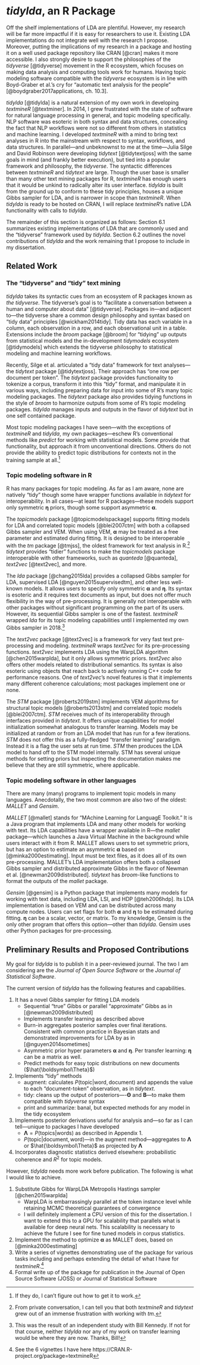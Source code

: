 # _tidylda_, an R Package {#tidylda}

Off the shelf implementations of LDA are plentiful. However, my research will be far more impactful if it is easy for researchers to use it. Existing LDA implementations do not integrate well with the research I propose. Moreover, putting the implications of my research in a package and hosting it on a well used package repository like CRAN [@cran] makes it more accessible. I also strongly desire to support the philosophies of the _tidyverse_ [@tidyverse] movement in the R ecosystem, which focuses on making data analysis and computing tools work for humans. Having topic modeling software compatible with the _tidyverse_ ecosystem is in line with Boyd-Graber et al.'s cry for "automatic text analysis for the people" [@boydgraber2017applications, ch. 10.3].

_tidylda_ [@tidylda] is a natural extension of my own work in developing _textmineR_ [@textminer]. In 2014, I grew frustrated with the state of software for natural language processing in general, and topic modeling specifically. NLP software was esoteric in both syntax and data structures, concealing the fact that NLP workflows were not so different from others in statistics and machine learning. I developed _textmineR_ with a mind to bring text analyses in R into the mainstream with respect to syntax, workflows, and data structures. In parallel---and unbeknownst to me at the time---Julia Silge and David Robinson were developing _tidytext_ [@tidytextjoss] with the same goals in mind (and frankly better execution), but tied into a popular framework and philosophy, the _tidyverse_. The syntactic differences between _textmineR_ and _tidytext_ are large. Though the user base is smaller than many other text mining packages for R, _textmineR_ has enough users that it would be unkind to radically alter its user interface. _tidylda_ is built from the ground up to conform to these tidy principles, houses a unique Gibbs sampler for LDA, and is narrower in scope than _textmineR_. When _tidylda_ is ready to be hosted on CRAN, I will replace _textmineR_'s native LDA functionality with calls to _tidylda_. 

The remainder of this section is organized as follows: Section 6.1 summarizes existing implementations of LDA that are commonly used and the "tidyverse" framework used by _tidylda_. Section 6.2 outlines the novel contributions of _tidylda_ and the work remaining that I propose to include in my dissertation.

## Related Work

### The "tidyverse" and "tidy" text mining
_tidylda_ takes its syntactic cues from an ecosystem of R packages known as _the tidyverse_. The tidyverse's goal is to "facilitate a conversation between a human and computer about data" [@tidyverse]. Packages in---and adjacent to---the tidyverse share a common design philosophy and syntax based on "tidy data" principles [@wickham2014tidy]. Tidy data has each variable in a column, each observation in a row, and each observational unit in a table. Extensions include the _broom_ package [@broom] for "tidying" up outputs from statistical models and the in-development _tidymodels_ ecosystem [@tidymodels] which extends the tidyverse philosophy to statistical modeling and machine learning workflows. 

Recently, Silge et al. articulated a "tidy data" framework for text analyses---the _tidytext_ package [@tidytextjoss]. Their approach has "one row per document per token". The _tidytext_ package provides functionality to tokenize a corpus, transform it into this "tidy" format, and manipulate it in various ways, including preparing data for input into some of R's many topic modeling packages. The _tidytext_ package also provides tidying functions in the style of _broom_ to harmonize outputs from some of R's topic modeling packages. _tidylda_ manages inputs and outputs in the flavor of _tidytext_ but in one self contained package.

Most topic modeling packages I have seen---with the exceptions of _textmineR_ and _tidylda_, my own packages---eschew R's conventional methods like _predict_ for working with statistical models. Some provide that functionality, but approach it from unconventional directions. Others do not provide the ability to predict topic distributions for contexts not in the training sample at all.[^iftheydo] 

[^iftheydo]: If they do, I can't figure out how to get it to work. 

### Topic modeling software in R
R has many packages for topic modeling. As far as I am aware, none are natively "tidy" though some have wrapper functions available in _tidytext_ for interoperability. In all cases---at least for R packages---these models support only symmetric $\boldsymbol\eta$ priors, though some support asymmetric $\boldsymbol\alpha$. 

The _topicmodels_ package [@topicmodelspackage] supports fitting models for LDA and correlated topic models [@blei2007ctm] with both a collapsed Gibbs sampler and VEM. When using VEM, $\boldsymbol\alpha$ may be treated as a free parameter and estimated during fitting. It is designed to be interoperable with the _tm_ package [@tmjss], the oldest framework for text analysis in R.[^killitwithfire] _tidytext_ provides "tidier" functions to make the _topicmodels_ package interoperable with other frameworks, such as _quanteda_ [@quanteda], _text2vec_ [@text2vec], and more. 

[^killitwithfire]: From private conversation, I can tell you that both _textmineR_ and _tidytext_ grew out of an immense frustration with working with _tm_.

The _lda_ package [@chang2015lda] provides a collapsed Gibbs sampler for LDA, supervised LDA [@nguyen2015supervisedtm], and other less well-known models. It allows users to specify only symmetric $\boldsymbol\alpha$ and $\boldsymbol\eta$. Its syntax is esoteric and it requires text documents as input, but does not offer much flexibility in the way of pre-processing. It is generally not interoperable with other packages without significant programming on the part of its users. However, its sequential Gibbs sampler is one of the fastest. _textmineR_ wrapped _lda_ for its topic modeling capabilities until I implemented my own Gibbs sampler in 2018.[^thanksbill]

[^thanksbill]: This was the result of an independent study with Bill Kennedy. If not for that course, neither _tidylda_ nor any of my work on transfer learning would be where they are now. Thanks, Bill!

The _text2vec_ package [@text2vec] is a framework for very fast text pre-processing and modeling. _textmineR_ wraps _text2vec_ for its pre-processing functions. _text2vec_ implements LDA using the WarpLDA algorithm [@chen2015warplda], but it only allows symmetric priors. _text2vec_ also offers other models related to distributional semantics. Its syntax is also esoteric using objects that reach back to actively running C++ code for performance reasons. One of _text2vec_'s novel features is that it implements many different coherence calculations; most packages implement one or none.

The _STM_ package [@roberts2019stm] implements VEM algorithms for structural topic models [@roberts2013stm] and correlated topic models [@blei2007ctm]. _STM_ receives much of its interoperability through interfaces provided in _tidytext_. It offers unique capabilities for model initialization somewhat analogous to transfer learning. Models may be initialized at random or from an LDA model that has run for a few iterations. _STM_ does not offer this as a fully-fledged "transfer learning" paradigm. Instead it is a flag the user sets at run time. _STM_ then produces the LDA model to hand off to the STM model internally. STM has several unique methods for setting priors but inspecting the documentation makes me believe that they are still symmetric, where applicable.

### Topic modeling software in other languages
There are many (many) programs to implement topic models in many languages. Anecdotally, the two most common are also two of the oldest: _MALLET_ and _Gensim_.

_MALLET_ [@mallet] stands for "MAchine Learning for LanguagE Toolkit." It is a Java program that implements LDA and many other models for working with text. Its LDA capabilities have a wrapper available in R---the _mallet_ package---which launches a Java Virtual Machine in the background while users interact with it from R. MALLET allows users to set symmetric priors, but has an option to estimate an asymmetric $\boldsymbol\alpha$ based on [@minka2000estimating]. Input must be text files, as it does all of its own pre-processing. MALLET's LDA implementation offers both a collapsed Gibbs sampler and distributed approximate Gibbs in the flavor of Newman et al. [@newman2009distributed]. _tidytext_ has _broom_-like functions to format the outputs of the _mallet_ package.

_Gensim_ [@gensim] is a Python package that implements many models for working with text data, including LDA, LSI, and HDP [@teh2006hdp]. Its LDA implementation is based on VEM and can be distributed across many compute nodes. Users can set flags for both $\boldsymbol\alpha$ and $\boldsymbol\eta$ to be estimated during fitting. $\boldsymbol\eta$ can be a scalar, vector, or matrix. To my knowledge, Gensim is the only other program that offers this option---other than _tidylda_. Gensim uses other Python packages for pre-processing. 

## Preliminary Results and Proposed Contributions
My goal for _tidylda_ is to publish it in a peer-reviewed journal. The two I am considering are the _Journal of Open Source Software_ or the _Journal of Statistical Software_.

The current version of _tidylda_ has the following features and capabilities.

1. It has a novel Gibbs sampler for fitting LDA models
    - Sequential "true" Gibbs or parallel "approximate" Gibbs as in [@newman2009distributed]
    - Implements transfer learning as described above
    - Burn-in aggregates posterior samples over final iterations. Consistent with common practice in Bayesian stats and demonstrated improvements for LDA by as in [@nguyen2014sometimes]
    - Asymmetric prior hyper parameters $\boldsymbol\alpha$ and $\boldsymbol\eta$. Per transfer learning: $\boldsymbol\eta$ can be a matrix as well.
    - Predict methods for easy topic distributions on new documents ($\hat{\boldsymbol\Theta}$) 
2. Implements "tidy" methods
    - augment: calculates $P(\text{topic}|\text{word},\text{document})$ and appends the value to each "document-token" observation, as in _tidytext_.
    - tidy: cleans up the output of posteriors----$\boldsymbol\Theta$ and $\boldsymbol{B}$---to make them compatible with _tidyverse_ syntax
    - print and summarize: banal, but expected methods for any model in the tidy ecosystem
3. Implements posterior derivations useful for analysis and---so far as I can tell---unique to packages I have developed
    - $\boldsymbol\Lambda = P(\text{topics}|\text{words})$ as described in Appendix 1.
    - $P(\text{topic}|\text{document}, \text{word})$---in the augment method---aggregates to $\boldsymbol\Lambda$ or $\hat{\boldsymbol\Theta}$ as projected by $\boldsymbol\Lambda$
4. Incorporates diagnostic statistics derived elsewhere: probabilistic coherence and $R^2$ for topic models. 

However, _tidylda_ needs more work before publication. The following is what I would like to achieve.

1. Substitute Gibbs for WarpLDA Metropolis Hastings sampler [@chen2015warplda]
    - WarpLDA is embarrassingly parallel at the token instance level while retaining MCMC theoretical guarantees of convergence
    - I will definitely implement a CPU version of this for the dissertation. I want to extend this to a GPU for scalability that parallels what is available for deep neural nets. This scalability is necessary to achieve the future I see for fine tuned models in corpus statistics.
2. Implement the method to optimize $\boldsymbol\alpha$ as MALLET does, based on [@minka2000estimating] 
4. Write a series of vignettes demonstrating use of the package for various tasks including and perhaps extending the detail of what I have for _textmineR_.[^vignettes]
5. Formal write up of the package for publication in the Journal of Open Source Software (JOSS) or Journal of Statistical Software

[^vignettes]: See the 6 vignettes I have here https://CRAN.R-project.org/package=textmineR